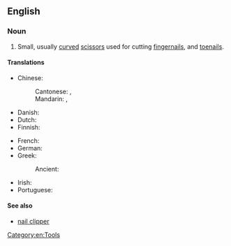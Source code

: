==English==

===Noun===
{{en-plural noun}}

# Small, usually [[curved]] [[scissors]] used for cutting [[fingernails]], and [[toenails]].

====Translations====
{{trans-top|small scissors}}
* Chinese:
*: Cantonese: {{t|yue|指甲鉗|sc=Hani}}, {{t|yue|指甲钳|tr=zi2 gaap3 kim4-2|sc=Hani}}
*: Mandarin: {{t+|cmn|指甲剪|tr=zhǐjiajiǎn|sc=Hani}}, {{t+|cmn|指甲刀|tr=zhǐjiadāo|sc=Hani}}
* Danish: {{t|da|neglsaks|m|c}}
* Dutch: {{t+|nl|nagelschaar|m|f}}
* Finnish: {{t+|fi|kynsisakset}}
{{trans-mid}}
* French: {{t|fr|ciseaux à ongles|m}}
* German: {{t+|de|Nagelschere|f}}
* Greek:
*: Ancient: {{t|grc|ὀνυχιστήριον|n}}
* Irish: {{t|ga|siosúr ingne|m}}
* Portuguese: {{t-needed|pt}}
{{trans-bottom}}

====See also====
* [[nail clipper]]

[[Category:en:Tools]]